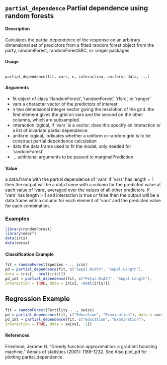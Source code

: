 ## ``partial_dependence`` Partial dependence using random forests

#### Description
Calculates the partial dependence of the response on an arbitrary dimensional set of predictors from
a fitted random forest object from the party, randomForest, randomForestSRC, or ranger packages

#### Usage

<pre><code>
partial_dependence(fit, vars, n, interaction, uniform, data, ...)
</code></pre>

#### Arguments

* fit object of class ’RandomForest’, ’randomForest’, ’rfsrc’, or ‘ranger‘
* vars a character vector of the predictors of interest
* n two dimensional integer vector giving the resolution of the grid. the first element gives the grid on vars and the second on the other columns, which are subsampled.
* interaction logical, if ’vars’ is a vector, does this specify an interaction or a list of bivariate partial dependence
* uniform logical, indicates whether a uniform or random grid is to be construct partial dependence calculation
* data the data.frame used to fit the model, only needed for ’randomForest’
* ... additional arguments to be passed to marginalPrediction

#### Value

a data.frame with the partial dependence of ’vars’ if ’vars’ has length = 1 then the output will be a
data.frame with a column for the predicted value at each value of ’vars’, averaged over the values of
all other predictors. if ’vars’ has length > 1 and interaction is true or false then the output will be a
data.frame with a column for each element of ’vars’ and the predicted value for each combination.


### Examples
```r
library(randomForest)
library(edarf)
data(iris)
data(swiss)
```

#### Classification Example

```r
fit = randomForest(Species ~ ., iris)
pd = partial_dependence(fit, c("Sepal.Width", "Sepal.Length"),
data = iris[, -ncol(iris)])
pd_int = partial_dependence(fit, c("Petal.Width", "Sepal.Length"),
interaction = TRUE, data = iris[, -ncol(iris)])
```

## Regression Example

```r
fit = randomForest(Fertility ~ ., swiss)
pd = partial_dependence(fit, c("Education", "Examination"), data = swiss[, -1])
pd_int = partial_dependence(fit, c("Education", "Examination"),
interaction = TRUE, data = swiss[, -1])
```
#### References
Friedman, Jerome H. "Greedy function approximation: a gradient boosting machine." Annals of
statistics (2001): 1189-1232.
See Also
plot_pd for plotting partial_dependence.
